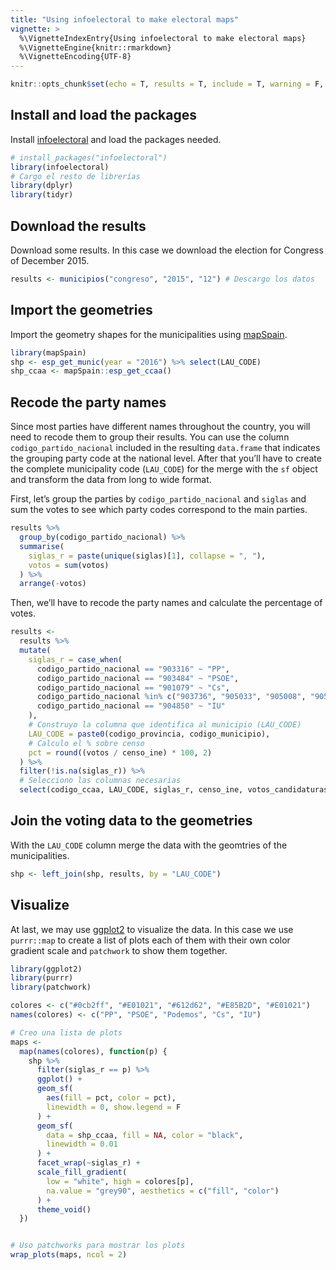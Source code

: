```yaml
---
title: "Using infoelectoral to make electoral maps"
vignette: >
  %\VignetteIndexEntry{Using infoelectoral to make electoral maps}
  %\VignetteEngine{knitr::rmarkdown}
  %\VignetteEncoding{UTF-8}
---
```


 
```r
knitr::opts_chunk$set(echo = T, results = T, include = T, warning = F, message = F)
```


## Install and load the packages

Install [infoelectoral](https://ropenspain.github.io/infoelectoral/) and load the packages needed.

```r
# install_packages("infoelectoral")
library(infoelectoral)
# Cargo el resto de librerías
library(dplyr)
library(tidyr)
```

## Download the results

Download some results. In this case we download the election for Congress of December 2015.
```r
results <- municipios("congreso", "2015", "12") # Descargo los datos
```


## Import the geometries
Import the geometry shapes for the municipalities using [mapSpain](https://github.com/rOpenSpain/mapSpain). 

```r
library(mapSpain)
shp <- esp_get_munic(year = "2016") %>% select(LAU_CODE)
shp_ccaa <- mapSpain::esp_get_ccaa()
```


## Recode the party names
Since most parties have different names throughout the country, you will need to recode them to group their results. You can use the column `codigo_partido_nacional` included in the resulting `data.frame` that indicates the grouping party code at the national level. After that you'll have to create the complete municipality code (`LAU_CODE`) for the merge with the `sf` object and transform the data from long to wide format.

First, let's group the parties by `codigo_partido_nacional` and `siglas` and sum the votes to see which party codes correspond to the main parties.
```r
results %>%
  group_by(codigo_partido_nacional) %>%
  summarise(
    siglas_r = paste(unique(siglas)[1], collapse = ", "),
    votos = sum(votos)
  ) %>%
  arrange(-votos)
```

Then, we'll have to recode the party names and calculate the percentage of votes.

```r
results <-
  results %>%
  mutate(
    siglas_r = case_when(
      codigo_partido_nacional == "903316" ~ "PP",
      codigo_partido_nacional == "903484" ~ "PSOE",
      codigo_partido_nacional == "901079" ~ "Cs",
      codigo_partido_nacional %in% c("903736", "905033", "905008", "905041") ~ "Podemos",
      codigo_partido_nacional == "904850" ~ "IU"
    ),
    # Construyo la columna que identifica al municipio (LAU_CODE)
    LAU_CODE = paste0(codigo_provincia, codigo_municipio),
    # Calculo el % sobre censo
    pct = round((votos / censo_ine) * 100, 2)
  ) %>%
  filter(!is.na(siglas_r)) %>%
  # Selecciono las columnas necesarias
  select(codigo_ccaa, LAU_CODE, siglas_r, censo_ine, votos_candidaturas, pct)
```


## Join the voting data to the geometries
With the `LAU_CODE` column merge the data with the geomtries of the municipalities.

```r
shp <- left_join(shp, results, by = "LAU_CODE")
```

## Visualize

At last, we may use [ggplot2](https://ggplot2.tidyverse.org/) to visualize the data. In this case we use `purrr::map` to create a list of plots each of them with their own color gradient scale and `patchwork` to show them together.

```r
library(ggplot2)
library(purrr)
library(patchwork)

colores <- c("#0cb2ff", "#E01021", "#612d62", "#E85B2D", "#E01021")
names(colores) <- c("PP", "PSOE", "Podemos", "Cs", "IU")

# Creo una lista de plots
maps <-
  map(names(colores), function(p) {
    shp %>%
      filter(siglas_r == p) %>%
      ggplot() +
      geom_sf(
        aes(fill = pct, color = pct),
        linewidth = 0, show.legend = F
      ) +
      geom_sf(
        data = shp_ccaa, fill = NA, color = "black",
        linewidth = 0.01
      ) +
      facet_wrap(~siglas_r) +
      scale_fill_gradient(
        low = "white", high = colores[p],
        na.value = "grey90", aesthetics = c("fill", "color")
      ) +
      theme_void()
  })


# Uso patchworks para mostrar los plots
wrap_plots(maps, ncol = 2)
```
